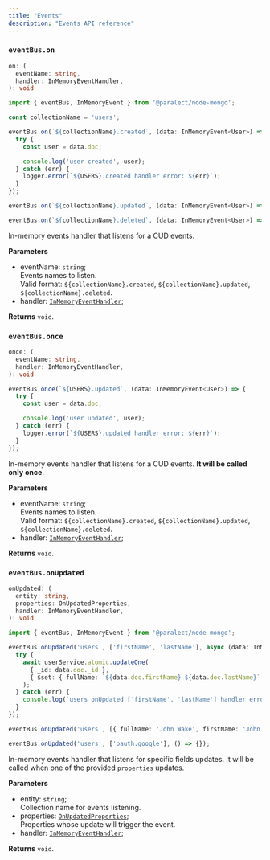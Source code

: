 ```yaml
---
title: "Events"
description: "Events API reference"
---
```


### `eventBus.on`

```typescript
on: (
  eventName: string,
  handler: InMemoryEventHandler,
): void
```

```typescript
import { eventBus, InMemoryEvent } from '@paralect/node-mongo';

const collectionName = 'users';

eventBus.on(`${collectionName}.created`, (data: InMemoryEvent<User>) => {
  try {
    const user = data.doc;

    console.log('user created', user);
  } catch (err) {
    logger.error(`${USERS}.created handler error: ${err}`);
  }
});

eventBus.on(`${collectionName}.updated`, (data: InMemoryEvent<User>) => {});

eventBus.on(`${collectionName}.deleted`, (data: InMemoryEvent<User>) => {});
```

In-memory events handler that listens for a CUD events.

**Parameters**
- eventName: `string`;  
  Events names to listen.  
  Valid format: `${collectionName}.created`, `${collectionName}.updated`, `${collectionName}.deleted`.
- handler: [`InMemoryEventHandler`](#inmemoryeventhandler);

**Returns** `void`.

### `eventBus.once`

```typescript
once: (
  eventName: string,
  handler: InMemoryEventHandler,
): void
```

```typescript
eventBus.once(`${USERS}.updated`, (data: InMemoryEvent<User>) => {
  try {
    const user = data.doc;

    console.log('user updated', user);
  } catch (err) {
    logger.error(`${USERS}.updated handler error: ${err}`);
  }
});
```

In-memory events handler that listens for a CUD events. **It will be called only once**.

**Parameters**
- eventName: `string`;  
  Events names to listen.  
  Valid format: `${collectionName}.created`, `${collectionName}.updated`, `${collectionName}.deleted`.
- handler: [`InMemoryEventHandler`](#inmemoryeventhandler);

**Returns** `void`.

### `eventBus.onUpdated`

```typescript
onUpdated: (
  entity: string,
  properties: OnUpdatedProperties,
  handler: InMemoryEventHandler,
): void
```

```typescript
import { eventBus, InMemoryEvent } from '@paralect/node-mongo';

eventBus.onUpdated('users', ['firstName', 'lastName'], async (data: InMemoryEvent<User>) => {
  try {
    await userService.atomic.updateOne(
      { _id: data.doc._id },
      { $set: { fullName: `${data.doc.firstName} ${data.doc.lastName}` } },
    );
  } catch (err) {
    console.log(`users onUpdated ['firstName', 'lastName'] handler error: ${err}`);
  }
});

eventBus.onUpdated('users', [{ fullName: 'John Wake', firstName: 'John' }, 'lastName'], () => {});

eventBus.onUpdated('users', ['oauth.google'], () => {});
```

In-memory events handler that listens for specific fields updates. It will be called when one of the provided `properties` updates.  

**Parameters**
- entity: `string`;  
  Collection name for events listening.
- properties: [`OnUpdatedProperties`](#onupdatedproperties);  
  Properties whose update will trigger the event.
- handler: [`InMemoryEventHandler`](#inmemoryeventhandler);

**Returns** `void`.
